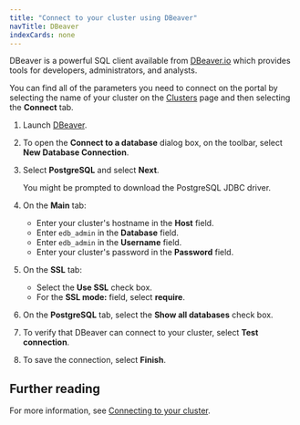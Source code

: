```yaml
---
title: "Connect to your cluster using DBeaver"
navTitle: DBeaver
indexCards: none
---
```


DBeaver is a powerful SQL client available from [DBeaver.io](https://dbeaver.io/) which provides tools for developers, administrators, and analysts.

You can find all of the parameters you need to connect on the portal by selecting the name of your cluster on the [Clusters](https://portal.biganimal.com/clusters) page and then selecting the **Connect** tab.

1.  Launch [DBeaver](https://dbeaver.io/).

2.  To open the **Connect to a database** dialog box, on the toolbar, select **New Database Connection**.

3.  Select **PostgreSQL** and select **Next**.

    You might be prompted to download the PostgreSQL JDBC driver.

4.  On the **Main** tab:

    -   Enter your cluster's hostname in the **Host** field.
    -   Enter `edb_admin` in the **Database** field.
    -   Enter `edb_admin` in the **Username** field.
    -   Enter your cluster's password in the **Password** field. 

5.  On the **SSL** tab:

    -   Select the **Use SSL** check box.
    -   For the **SSL mode:** field, select **require**.

6.  On the **PostgreSQL** tab, select the **Show all databases** check box.

7.  To verify that DBeaver can connect to your cluster, select **Test connection**.

8.  To save the connection, select **Finish**.

## Further reading

For more information, see [Connecting to your cluster](/edb-postgres-ai/cloud-service/using_cluster/connecting_your_cluster/).
